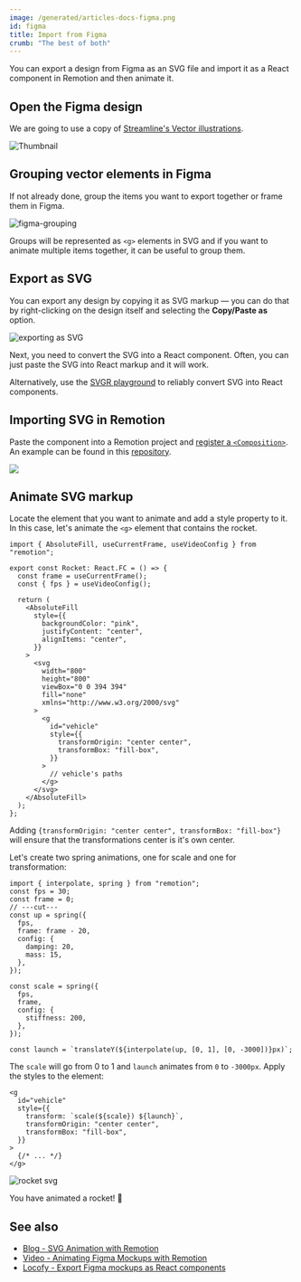 ```yaml
---
image: /generated/articles-docs-figma.png
id: figma
title: Import from Figma
crumb: "The best of both"
---
```


You can export a design from Figma as an SVG file and import it as a React component in Remotion and then animate it.

## Open the Figma design

We are going to use a copy of [Streamline's Vector illustrations](https://www.figma.com/community/file/1118919399684035468).

![Thumbnail](/img/export-figma/banner.png)

## Grouping vector elements in Figma

If not already done, group the items you want to export together or frame them in Figma.

![figma-grouping](/img/export-figma/figma-grouping.gif)

Groups will be represented as `<g>` elements in SVG and if you want to animate multiple items together, it can be useful to group them.

## Export as SVG

You can export any design by copying it as SVG markup &mdash; you can do that by right-clicking on the design itself and selecting the **Copy/Paste as** option.

![exporting as SVG](/img/export-figma/copy-as-svg.png)

Next, you need to convert the SVG into a React component. Often, you can just paste the SVG into React markup and it will work.

Alternatively, use the [SVGR playground](https://react-svgr.com/playground/) to reliably convert SVG into React components.

## Importing SVG in Remotion

Paste the component into a Remotion project and [register a `<Composition>`](/docs/composition).  
An example can be found in this [repository](https://github.com/kaf-lamed-beyt/remo-sample).

![](/img/export-figma/editor-pink.png)

## Animate SVG markup

Locate the element that you want to animate and add a style property to it.
In this case, let's animate the `<g>` element that contains the rocket.

```tsx twoslash
import { AbsoluteFill, useCurrentFrame, useVideoConfig } from "remotion";

export const Rocket: React.FC = () => {
  const frame = useCurrentFrame();
  const { fps } = useVideoConfig();

  return (
    <AbsoluteFill
      style={{
        backgroundColor: "pink",
        justifyContent: "center",
        alignItems: "center",
      }}
    >
      <svg
        width="800"
        height="800"
        viewBox="0 0 394 394"
        fill="none"
        xmlns="http://www.w3.org/2000/svg"
      >
        <g
          id="vehicle"
          style={{
            transformOrigin: "center center",
            transformBox: "fill-box",
          }}
        >
          // vehicle's paths
        </g>
      </svg>
    </AbsoluteFill>
  );
};
```

Adding `{transformOrigin: "center center", transformBox: "fill-box"}` will ensure that the transformations center is it's own center.

Let's create two spring animations, one for scale and one for transformation:

```tsx twoslash
import { interpolate, spring } from "remotion";
const fps = 30;
const frame = 0;
// ---cut---
const up = spring({
  fps,
  frame: frame - 20,
  config: {
    damping: 20,
    mass: 15,
  },
});

const scale = spring({
  fps,
  frame,
  config: {
    stiffness: 200,
  },
});

const launch = `translateY(${interpolate(up, [0, 1], [0, -3000])}px)`;
```

The `scale` will go from 0 to 1 and `launch` animates from `0` to `-3000px`. Apply the styles to the element:

```tsx {3}
<g
  id="vehicle"
  style={{
    transform: `scale(${scale}) ${launch}`,
    transformOrigin: "center center",
    transformBox: "fill-box",
  }}
>
  {/* ... */}
</g>
```

![rocket svg](https://res.cloudinary.com/meje/image/upload/v1665432945/article%20assets/rocket_clhn8w.gif)

You have animated a rocket! 🚀

## See also

- [Blog - SVG Animation with Remotion](https://meje.dev/blog/svg-animtion-with-remotion)
- [Video - Animating Figma Mockups with Remotion](https://twitter.com/jnybgr/status/1496748768821133312)
- [Locofy - Export Figma mockups as React components](https://www.locofy.ai)
